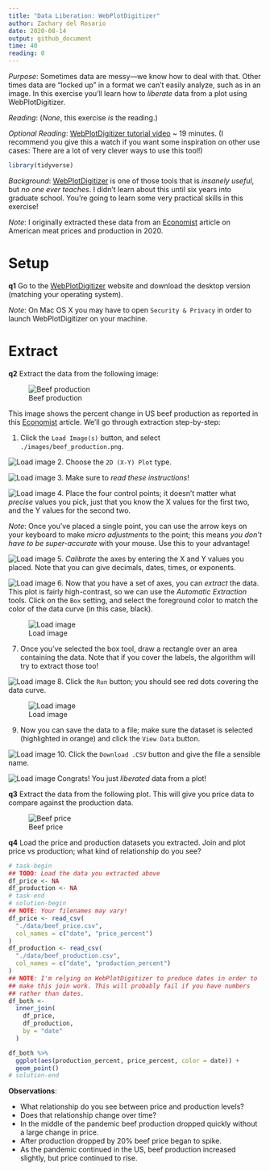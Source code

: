 ```yaml
---
title: "Data Liberation: WebPlotDigitizer"
author: Zachary del Rosario
date: 2020-08-14
output: github_document
time: 40
reading: 0
---
```


*Purpose*: Sometimes data are messy---we know how to deal with that. Other times data are "locked up" in a format we can't easily analyze, such as in an image. In this exercise you'll learn how to *liberate* data from a plot using WebPlotDigitizer.

*Reading*: (*None*, this exercise *is* the reading.) 

*Optional Reading*: [WebPlotDigitizer tutorial video](https://youtu.be/P7GbGdMvopU) ~ 19 minutes. (I recommend you give this a watch if you want some inspiration on other use cases: There are a lot of very clever ways to use this tool!)

```r
library(tidyverse)
```

*Background*: [WebPlotDigitizer](https://automeris.io/WebPlotDigitizer/) is one of those tools that is *insanely useful*, but *no one ever teaches*. I didn't learn about this until six years into graduate school. You're going to learn some very practical skills in this exercise!

*Note*: I originally extracted these data from an [Economist](https://www.economist.com/graphic-detail/2020/05/13/the-spread-of-covid-has-caused-a-surge-in-american-meat-prices) article on American meat prices and production in 2020.

# Setup

__q1__ Go to the [WebPlotDigitizer](https://automeris.io/WebPlotDigitizer/) website and download the desktop version (matching your operating system).

*Note*: On Mac OS X you may have to open `Security & Privacy` in order to launch WebPlotDigitizer on your machine.

# Extract

__q2__ Extract the data from the following image:

![Beef production](./images/beef_production.png)

This image shows the percent change in US beef production as reported in this [Economist](https://www.economist.com/graphic-detail/2020/05/13/the-spread-of-covid-has-caused-a-surge-in-american-meat-prices) article. We'll go through extraction step-by-step:

1. Click the `Load Image(s)` button, and select `./images/beef_production.png`. 

![Load image](./images/e-data14-load-image.png)
2. Choose the `2D (X-Y) Plot` type.

![Load image](./images/e-data14-plot-type.png)
3. Make sure to *read these instructions*!

![Load image](./images/e-data14-xy-instructions.png)
4. Place the four control points; it doesn't matter what *precise* values you pick, just that you know the X values for the first two, and the Y values for the second two.

*Note*: Once you've placed a single point, you can use the arrow keys on your keyboard to make *micro adjustments* to the point; this means *you don't have to be super-accurate* with your mouse. Use this to your advantage!

![Load image](./images/e-data14-xy-locations.png)
5. *Calibrate* the axes by entering the X and Y values you placed. Note that you can give decimals, dates, times, or exponents.

![Load image](./images/e-data14-xy-calibrate.png)
6. Now that you have a set of axes, you can *extract* the data. This plot is fairly high-contrast, so we can use the *Automatic Extraction* tools. Click on the `Box` setting, and select the foreground color to match the color of the data curve (in this case, black).

![Load image](./images/e-data14-automatic-box.png)

7. Once you've selected the box tool, draw a rectangle over an area containing the data. Note that if you cover the labels, the algorithm will try to extract those too!

![Load image](./images/e-data14-drawn-box.png)
8. Click the `Run` button; you should see red dots covering the data curve.

![Load image](./images/e-data14-extracted.png)

9. Now you can save the data to a file; make sure the dataset is selected (highlighted in orange) and click the `View Data` button.

![Load image](./images/e-data14-view-data.png)
10. Click the `Download .CSV` button and give the file a sensible name.

![Load image](./images/e-data14-download.png)
Congrats! You just *liberated* data from a plot!

__q3__ Extract the data from the following plot. This will give you price data to compare against the production data.

![Beef price](./images/beef_price.png)

__q4__ Load the price and production datasets you extracted. Join and plot price vs production; what kind of relationship do you see?

```r
# task-begin
## TODO: Load the data you extracted above
df_price <- NA
df_production <- NA
# task-end
# solution-begin
## NOTE: Your filenames may vary!
df_price <- read_csv(
  "./data/beef_price.csv",
  col_names = c("date", "price_percent")
)
df_production <- read_csv(
  "./data/beef_production.csv",
  col_names = c("date", "production_percent")
)
## NOTE: I'm relying on WebPlotDigitizer to produce dates in order to
## make this join work. This will probably fail if you have numbers
## rather than dates.
df_both <- 
  inner_join(
    df_price,
    df_production,
    by = "date"
  )

df_both %>% 
  ggplot(aes(production_percent, price_percent, color = date)) +
  geom_point()
# solution-end
```

**Observations**:

<!-- task-begin -->
- What relationship do you see between price and production levels?
- Does that relationship change over time?
<!-- task-end -->
<!-- solution-begin -->
- In the middle of the pandemic beef production dropped quickly without a large change in price.
- After production dropped by 20% beef price began to spike.
- As the pandemic continued in the US, beef production increased slightly, but price continued to rise.
<!-- solution-end -->

<!-- include-exit-ticket -->
